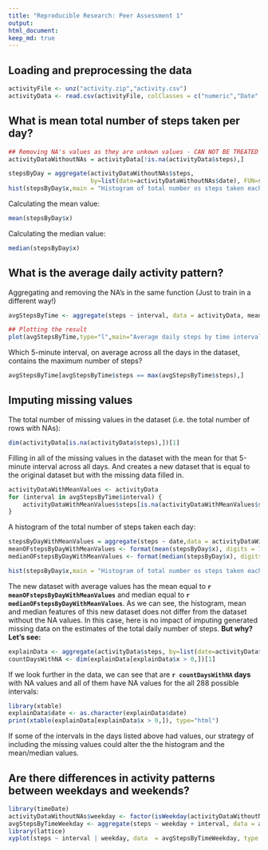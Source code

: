 ```yaml
---
title: "Reproducible Research: Peer Assessment 1"
output: 
html_document:
keep_md: true
---
```



## Loading and preprocessing the data
```r
activityFile <- unz("activity.zip","activity.csv")
activityData <- read.csv(activityFile, colClasses = c("numeric","Date","numeric"))
```


## What is mean total number of steps taken per day?
```r
## Removing NA's values as they are unkown values - CAN NOT BE TREATED AS ZERO
activityDataWithoutNAs = activityData[!is.na(activityData$steps),]

stepsByDay = aggregate(activityDataWithoutNAs$steps,
                       by=list(date=activityDataWithoutNAs$date), FUN=sum)
hist(stepsByDay$x,main = "Histogram of total number os steps taken each day", xlab="totalOfStepsByDay")
```

Calculating the mean value:
```r
mean(stepsByDay$x)
```
Calculating the median value:
```r
median(stepsByDay$x)
```


## What is the average daily activity pattern?

Aggregating and removing the NA's in the same function (Just to train in a different way!)
```r
avgStepsByTime <- aggregate(steps ~ interval, data = activityData, mean, na.rm=TRUE)

## Plotting the result
plot(avgStepsByTime,type="l",main="Average daily steps by time interval",ylab="Agerave steps taken across all days")
```

Which 5-minute interval, on average across all the days in the dataset, contains the maximum number of steps?
```r
avgStepsByTime[avgStepsByTime$steps == max(avgStepsByTime$steps),]
```


## Imputing missing values
The total number of missing values in the dataset (i.e. the total number of rows with NAs):
```r
dim(activityData[is.na(activityData$steps),])[1]
```

Filling in all of the missing values in the dataset with the mean for that 5-minute interval across all days. And creates a new dataset that is equal to the original dataset but with the missing data filled in.
```r
activityDataWithMeanValues <- activityData
for (interval in avgStepsByTime$interval) {
    activityDataWithMeanValues$steps[is.na(activityDataWithMeanValues$steps) & (activityDataWithMeanValues$interval == interval)]  <- avgStepsByTime$steps[avgStepsByTime$interval == interval]
}

```

A histogram of the total number of steps taken each day:
```r
stepsByDayWithMeanValues = aggregate(steps ~ date,data = activityDataWithMeanValues, sum)
meanOFstepsByDayWithMeanValues <- format(mean(stepsByDay$x), digits = 7)
medianOFstepsByDayWithMeanValues <- format(median(stepsByDay$x), digits = 7)

hist(stepsByDay$x,main = "Histogram of total number os steps taken each day", xlab="totalOfStepsByDay")
```
  
The new dataset with average values has the mean equal to **`r meanOFstepsByDayWithMeanValues`** and median equal to **`r medianOFstepsByDayWithMeanValues`**. As we can see, the histogram, mean and median features of this new dataset does not differ from the dataset without the NA values. In this case, here is no impact of imputing generated missing data on the estimates of the total daily number of steps. **But why? Let's see:**

```r
explainData <- aggregate(activityData$steps, by=list(date=activityData$date), function (x) sum(is.na(x)))
countDaysWithNA <- dim(explainData[explainData$x > 0,])[1]
```

If we look further in the data, we can see that are **`r countDaysWithNA` days** with NA values and all of them have NA values for the all 288 possible intervals:

```r
library(xtable)
explainData$date <- as.character(explainData$date)
print(xtable(explainData[explainData$x > 0,]), type="html")
```

If some of the intervals in the days listed above had values, our strategy of including the missing values could alter the the histogram and the mean/median values.

## Are there differences in activity patterns between weekdays and weekends?

```r
library(timeDate)
activityDataWithoutNAs$weekday <- factor(isWeekday(activityDataWithoutNAs$date), levels=c(TRUE,FALSE), labels = c('weekend', 'weekday'))
avgStepsByTimeWeekday <- aggregate(steps ~ weekday + interval, data = activityDataWithoutNAs,sum)
library(lattice)
xyplot(steps ~ interval | weekday, data  = avgStepsByTimeWeekday, type = "l",layout=c(1,2))
```